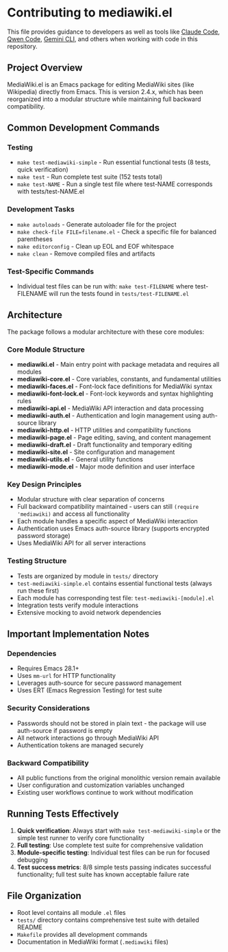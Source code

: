 = Contributing to mediawiki.el =

This file provides guidance to developers as well as tools like [https://claude.ai/code Claude Code], [https://github.com/QwenLM/qwen-code Qwen Code], [https://github.com/google-gemini/gemini-cli Gemini CLI], and others when working with code in this repository.

== Project Overview ==

MediaWiki.el is an Emacs package for editing MediaWiki sites (like Wikipedia) directly from Emacs. This is version 2.4.x, which has been reorganized into a modular structure while maintaining full backward compatibility.

== Common Development Commands ==

=== Testing ===

* <code>make test-mediawiki-simple</code> - Run essential functional tests (8 tests, quick verification)
* <code>make test</code> - Run complete test suite (152 tests total)
* <code>make test-NAME</code> - Run a single test file where test-NAME corresponds with tests/test-NAME.el

=== Development Tasks ===

* <code>make autoloads</code> - Generate autoloader file for the project
* <code>make check-file FILE=filename.el</code> - Check a specific file for balanced parentheses
* <code>make editorconfig</code> - Clean up EOL and EOF whitespace
* <code>make clean</code> - Remove compiled files and artifacts

=== Test-Specific Commands ===

* Individual test files can be run with: <code>make test-FILENAME</code> where test-FILENAME will run the tests found in <code>tests/test-FILENAME.el</code>

== Architecture ==

The package follows a modular architecture with these core modules:

=== Core Module Structure ===

* '''mediawiki.el''' - Main entry point with package metadata and requires all modules
* '''mediawiki-core.el''' - Core variables, constants, and fundamental utilities
* '''mediawiki-faces.el''' - Font-lock face definitions for MediaWiki syntax
* '''mediawiki-font-lock.el''' - Font-lock keywords and syntax highlighting rules
* '''mediawiki-api.el''' - MediaWiki API interaction and data processing
* '''mediawiki-auth.el''' - Authentication and login management using auth-source library
* '''mediawiki-http.el''' - HTTP utilities and compatibility functions
* '''mediawiki-page.el''' - Page editing, saving, and content management
* '''mediawiki-draft.el''' - Draft functionality and temporary editing
* '''mediawiki-site.el''' - Site configuration and management
* '''mediawiki-utils.el''' - General utility functions
* '''mediawiki-mode.el''' - Major mode definition and user interface

=== Key Design Principles ===

* Modular structure with clear separation of concerns
* Full backward compatibility maintained - users can still <code>(require 'mediawiki)</code> and access all functionality
* Each module handles a specific aspect of MediaWiki interaction
* Authentication uses Emacs auth-source library (supports encrypted password storage)
* Uses MediaWiki API for all server interactions

=== Testing Structure ===

* Tests are organized by module in <code>tests/</code> directory
* <code>test-mediawiki-simple.el</code> contains essential functional tests (always run these first)
* Each module has corresponding test file: <code>test-mediawiki-[module].el</code>
* Integration tests verify module interactions
* Extensive mocking to avoid network dependencies

== Important Implementation Notes ==

=== Dependencies ===

* Requires Emacs 28.1+
* Uses <code>mm-url</code> for HTTP functionality
* Leverages auth-source for secure password management
* Uses ERT (Emacs Regression Testing) for test suite

=== Security Considerations ===

* Passwords should not be stored in plain text - the package will use auth-source if password is empty
* All network interactions go through MediaWiki API
* Authentication tokens are managed securely

=== Backward Compatibility ===

* All public functions from the original monolithic version remain available
* User configuration and customization variables unchanged
* Existing user workflows continue to work without modification

== Running Tests Effectively ==

# '''Quick verification''': Always start with <code>make test-mediawiki-simple</code> or the simple test runner to verify core functionality
# '''Full testing''': Use complete test suite for comprehensive validation
# '''Module-specific testing''': Individual test files can be run for focused debugging
# '''Test success metrics''': 8/8 simple tests passing indicates successful functionality; full test suite has known acceptable failure rate

== File Organization ==

* Root level contains all module <code>.el</code> files
* <code>tests/</code> directory contains comprehensive test suite with detailed README
* <code>Makefile</code> provides all development commands
* Documentation in MediaWiki format (<tt>.mediawiki</tt> files)

